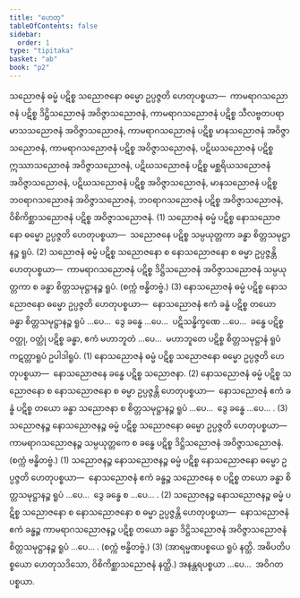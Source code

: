 ```yaml
---
title: "ဟေတု"
tableOfContents: false
sidebar:
  order: 1
type: "tipitaka"
basket: "ab"
book: "p2"
---
```



<DynamicBreadcrumb />

<Division number="1" book="p2" e="ch" v="38" p="86">

<Paragraph number="1322" book="p2">
သညောဇနံ ဓမ္မံ ပဋိစ္စ သညောဇနော ဓမ္မော ဥပ္ပဇ္ဇတိ ဟေတုပစ္စယာ—  ကာမရာဂသညောဇနံ ပဋိစ္စ ဒိဋ္ဌိသညောဇနံ အဝိဇ္ဇာသညောဇနံ, ကာမရာဂသညောဇနံ ပဋိစ္စ သီလဗ္ဗတပရာမာသသညောဇနံ အဝိဇ္ဇာသညောဇနံ, ကာမရာဂသညောဇနံ ပဋိစ္စ မာနသညောဇနံ အဝိဇ္ဇာသညောဇနံ, ကာမရာဂသညောဇနံ ပဋိစ္စ အဝိဇ္ဇာသညောဇနံ, ပဋိဃသညောဇနံ ပဋိစ္စ ဣဿာသညောဇနံ အဝိဇ္ဇာသညောဇနံ, ပဋိဃသညောဇနံ ပဋိစ္စ မစ္ဆရိယသညောဇနံ အဝိဇ္ဇာသညောဇနံ, ပဋိဃသညောဇနံ ပဋိစ္စ အဝိဇ္ဇာသညောဇနံ, မာနသညောဇနံ ပဋိစ္စ ဘဝရာဂသညောဇနံ အဝိဇ္ဇာသညောဇနံ, ဘဝရာဂသညောဇနံ ပဋိစ္စ အဝိဇ္ဇာသညောဇနံ, ဝိစိကိစ္ဆာသညောဇနံ ပဋိစ္စ အဝိဇ္ဇာသညောဇနံ. (1)
</Paragraph>

<Paragraph number="1323" book="p2">
သညောဇနံ ဓမ္မံ ပဋိစ္စ နောသညောဇနော ဓမ္မော ဥပ္ပဇ္ဇတိ ဟေတုပစ္စယာ—  သညောဇနေ ပဋိစ္စ သမ္ပယုတ္တကာ ခန္ဓာ စိတ္တသမုဋ္ဌာနဉ္စ ရူပံ. (2)
</Paragraph>

<Paragraph number="1324" book="p2">
သညောဇနံ ဓမ္မံ ပဋိစ္စ သညောဇနော စ နောသညောဇနော စ ဓမ္မာ ဥပ္ပဇ္ဇန္တိ ဟေတုပစ္စယာ—  ကာမရာဂသညောဇနံ ပဋိစ္စ ဒိဋ္ဌိသညောဇနံ အဝိဇ္ဇာသညောဇနံ သမ္ပယုတ္တကာ စ ခန္ဓာ စိတ္တသမုဋ္ဌာနဉ္စ ရူပံ. (စက္ကံ ဗန္ဓိတဗ္ဗံ.) (3)
</Paragraph>

</Division>
<Division number="2" book="p2" e="ch" v="38" p="86">

<Paragraph number="1325" book="p2">
နောသညောဇနံ ဓမ္မံ ပဋိစ္စ နောသညောဇနော ဓမ္မော ဥပ္ပဇ္ဇတိ ဟေတုပစ္စယာ—  နောသညောဇနံ ဧကံ ခန္ဓံ ပဋိစ္စ တယော ခန္ဓာ စိတ္တသမုဋ္ဌာနဉ္စ ရူပံ …ပေ…  ဒွေ ခန္ဓေ …ပေ…  ပဋိသန္ဓိက္ခဏေ …ပေ…  ခန္ဓေ ပဋိစ္စ ဝတ္ထု, ဝတ္ထုံ ပဋိစ္စ ခန္ဓာ, ဧကံ မဟာဘူတံ …ပေ…  မဟာဘူတေ ပဋိစ္စ စိတ္တသမုဋ္ဌာနံ ရူပံ ကဋတ္တာရူပံ ဥပါဒါရူပံ. (1)
</Paragraph>

<Paragraph number="1326" book="p2">
နောသညောဇနံ ဓမ္မံ ပဋိစ္စ သညောဇနော ဓမ္မော ဥပ္ပဇ္ဇတိ ဟေတုပစ္စယာ—  နောသညောဇနေ ခန္ဓေ ပဋိစ္စ သညောဇနာ. (2)
</Paragraph>

<Paragraph number="1327" book="p2">
နောသညောဇနံ ဓမ္မံ ပဋိစ္စ သညောဇနော စ နောသညောဇနော စ ဓမ္မာ ဥပ္ပဇ္ဇန္တိ ဟေတုပစ္စယာ—  နောသညောဇနံ ဧကံ ခန္ဓံ ပဋိစ္စ တယော ခန္ဓာ သညောဇနာ စ စိတ္တသမုဋ္ဌာနဉ္စ ရူပံ …ပေ…  ဒွေ ခန္ဓေ …ပေ… . (3)
</Paragraph>

</Division>
<Division number="3" book="p2" e="ch" v="38" p="86">

<Paragraph number="1328" book="p2">
သညောဇနဉ္စ နောသညောဇနဉ္စ ဓမ္မံ ပဋိစ္စ သညောဇနော ဓမ္မော ဥပ္ပဇ္ဇတိ ဟေတုပစ္စယာ—  ကာမရာဂသညောဇနဉ္စ သမ္ပယုတ္တကေ စ ခန္ဓေ ပဋိစ္စ ဒိဋ္ဌိသညောဇနံ အဝိဇ္ဇာသညောဇနံ. (စက္ကံ ဗန္ဓိတဗ္ဗံ.) (1)
</Paragraph>

<Paragraph number="1329" book="p2">
သညောဇနဉ္စ နောသညောဇနဉ္စ ဓမ္မံ ပဋိစ္စ နောသညောဇနော ဓမ္မော ဥပ္ပဇ္ဇတိ ဟေတုပစ္စယာ—  နောသညောဇနံ ဧကံ ခန္ဓဉ္စ သညောဇနေ စ ပဋိစ္စ တယော ခန္ဓာ စိတ္တသမုဋ္ဌာနဉ္စ ရူပံ …ပေ…  ဒွေ ခန္ဓေ စ …ပေ… . (2)
</Paragraph>

<Paragraph number="1330" book="p2">
သညောဇနဉ္စ နောသညောဇနဉ္စ ဓမ္မံ ပဋိစ္စ သညောဇနော စ နောသညောဇနော စ ဓမ္မာ ဥပ္ပဇ္ဇန္တိ ဟေတုပစ္စယာ—  နောသညောဇနံ ဧကံ ခန္ဓဉ္စ ကာမရာဂသညောဇနဉ္စ ပဋိစ္စ တယော ခန္ဓာ ဒိဋ္ဌိသညောဇနံ အဝိဇ္ဇာသညောဇနံ စိတ္တသမုဋ္ဌာနဉ္စ ရူပံ …ပေ… . (စက္ကံ ဗန္ဓိတဗ္ဗံ.) (3)
</Paragraph>

<Paragraph number="1331" book="p2">
(အာရမ္မဏပစ္စယေ ရူပံ နတ္ထိ. အဓိပတိပစ္စယော ဟေတုသဒိသော, ဝိစိကိစ္ဆာသညောဇနံ နတ္ထိ.) အနန္တရပစ္စယာ …ပေ…  အဝိဂတပစ္စယာ.
</Paragraph>
</Division>